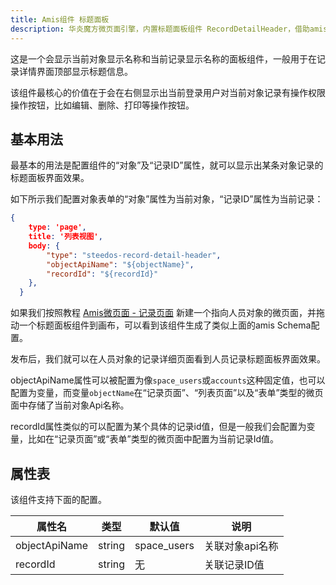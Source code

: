 ```yaml
---
title: Amis组件 标题面板
description: 华炎魔方微页面引擎，内置标题面板组件 RecordDetailHeader，借助amis渲染器，可以帮助开发人员快速生成一个功能完善的标题面板组件。
---
```


这是一个会显示当前对象显示名称和当前记录显示名称的面板组件，一般用于在记录详情界面顶部显示标题信息。

该组件最核心的价值在于会在右侧显示出当前登录用户对当前对象记录有操作权限操作按钮，比如编辑、删除、打印等操作按钮。

## 基本用法

最基本的用法是配置组件的“对象”及“记录ID”属性，就可以显示出某条对象记录的标题面板界面效果。

如下所示我们配置对象表单的“对象”属性为当前对象，“记录ID”属性为当前记录：

```json
{
    type: 'page',
    title: '列表视图',
    body: {
        "type": "steedos-record-detail-header",
        "objectApiName": "${objectName}",
        "recordId": "${recordId}"
    },
  }
```
如果我们按照教程 [Amis微页面 - 记录页面](/docs/developer/amis#%E8%AE%B0%E5%BD%95%E9%A1%B5%E9%9D%A2) 新建一个指向人员对象的微页面，并拖动一个标题面板组件到画布，可以看到该组件生成了类似上面的amis Schema配置。

发布后，我们就可以在人员对象的记录详细页面看到人员记录标题面板界面效果。

objectApiName属性可以被配置为像`space_users`或`accounts`这种固定值，也可以配置为变量，而变量`objectName`在“记录页面”、“列表页面”以及“表单”类型的微页面中存储了当前对象Api名称。

recordId属性类似的可以配置为某个具体的记录id值，但是一般我们会配置为变量，比如在“记录页面”或“表单”类型的微页面中配置为当前记录Id值。

## 属性表

该组件支持下面的配置。

| 属性名 | 类型 | 默认值 | 说明 |
|----|----|----|----|
| objectApiName | string | space_users | 关联对象api名称 |
| recordId | string | 无 | 关联记录ID值 |
